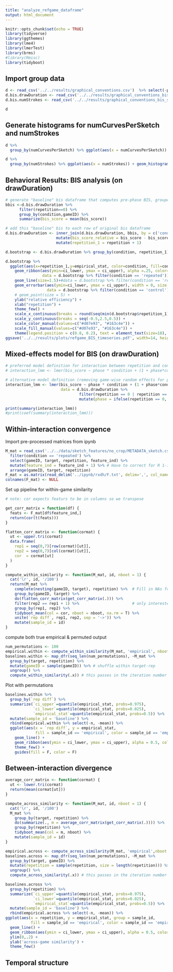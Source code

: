 ```yaml
---
title: "analyze_refgame_dataframe"
output: html_document
---
```


```r
knitr::opts_chunk$set(echo = TRUE)
library(tidyverse)
library(ggthemes)
library(lme4)
library(lmerTest)
library(brms)
#library(Rmisc)
library(tidyboot)
```

## Import group data

```r
d <- read_csv('../../results/graphical_conventions.csv')  %>% select(-png)
d.bis.drawDuration <- read_csv('../../results/graphical_conventions_bis_score_drawDuration.csv')  %>% select(-X1)
d.bis.numStrokes <- read_csv('../../results/graphical_conventions_bis_score_numStrokes.csv') %>% select(-X1)
```

```r
d
```

## Generate histograms for numCurvesPerSketch and numStrokes 

```r
d %>% 
  group_by(numCurvesPerSketch) %>% ggplot(aes(x = numCurvesPerSketch)) + geom_histogram()
```

```r
d %>% 
  group_by(numStrokes) %>% ggplot(aes(x = numStrokes)) + geom_histogram()
```

## Behavioral Results: BIS analysis (on drawDuration)

```r
# generate "baseline" bis dataframe that computes pre-phase BIS, grouped by condition and gameID
bbis <-d.bis.drawDuration %>%
      filter(repetition==0) %>%
      group_by(condition,gameID) %>%
      summarize(bis_score = mean(bis_score))

# add this "baseline" bis to each row of original bis dataframe
d.bis.drawDuration <- inner_join(d.bis.drawDuration, bbis, by = c('condition','gameID'), suffix = c("","_baseline")) %>%
                      mutate(bis_score_relative = bis_score - bis_score_baseline) %>%
                      mutate(repetition_1 = repetition + 1)
```

```r
d.bootstrap <- d.bis.drawDuration %>% group_by(condition, repetition_1) %>% tidyboot_mean(column=bis_score_relative)

d.bootstrap %>%
  ggplot(aes(x=repetition_1,y=empirical_stat, color=condition, fill=condition)) + 
    geom_ribbon(aes(ymin=ci_lower, ymax = ci_upper), alpha =.25, color=NA,
                data = d.bootstrap %>% filter(condition == 'repeated')) + # position = dodge, 
    geom_line(size=1.5)+#data = d.bootstrap %>% filter(condition == 'repeated')) + 
    geom_errorbar(aes(ymin=ci_lower, ymax = ci_upper), width = 0, size = 1.5,
                  data = d.bootstrap %>% filter(condition == 'control')) + 
    # geom_point(size = 5) + 
    ylab("relative efficiency") +
    xlab("repetition") +
    theme_few() +
    scale_x_continuous(breaks = round(seq(min(d.bootstrap$repetition_1), max(d.bootstrap$repetition_1), by =1),1)) + 
    scale_y_continuous(breaks = seq(-0.5,2.5,0.5)) +
    scale_color_manual(values=c("#d07e93", "#163c4e")) + 
    scale_fill_manual(values=c("#d07e93", "#163c4e")) + 
    theme(legend.position = c(0.8, 0.2), text = element_text(size=18), element_line(size=1), element_rect(size=2, color="#00000"))
ggsave('../../results/plots/refgame_BIS_timeseries.pdf', width=14, height = 10, units='cm')

```

## Mixed-effects model for BIS (on drawDuration)

```r
# preferred model definition for interaction between repetition and condition for bis -- has right syntax but doesn't converge
# interaction_lmm <- lmer(bis_score ~ phase * condition + (1 + phase*condition | target) + (1 + phase*condition | gameID)

# alternative model definition (removing game-wise random effects for phase*condition interaction)
interaction_lmm <- lmer(bis_score ~ phase * condition + (1 + phase*condition | target), 
                        data = d.bis.drawDuration %>%
                                filter(repetition == 0 | repetition == 7) %>% 
                                mutate(phase = ifelse(repetition == 0, 'pre', 'post'))) 

print(summary(interaction_lmm))
#print(coef(summary(interaction_lmm)))
```

## Within-interaction convergence

Import pre-processed matrices from ipynb

```r
M_mat = read_csv('../../data/sketch_features/no_crop/METADATA_sketch.csv') %>%
  filter(condition == 'repeated') %>%
  select(gameID, target, repetition, feature_ind) %>%
  mutate(feature_ind = feature_ind + 1) %>% # Have to correct for R 1-indexing...
  arrange(gameID, target, repetition) 
F_mat = as.matrix(read_delim('../ipynb/rxdh/F.txt', delim=',', col_names=F))
colnames(F_mat) <- NULL
```

Set up pipeline for within-game similarity

```r
# note: cor expects featurs to be in columns so we transpose

get_corr_matrix = function(df) {
  feats <- F_mat[df$feature_ind,]
  return(cor(t(feats)))
}

flatten_corr_matrix <- function(cormat) {
  ut <- upper.tri(cormat)
  data.frame(
    rep1 = seq(0,7)[row(cormat)[ut]],
    rep2 = seq(0,7)[col(cormat)[ut]],
    cor  = cormat[ut]
  )
}

compute_within_similarity <- function(M_mat, id, nboot = 1) {
  cat('\r', id, '/100')
  return(M_mat %>%
    complete(nesting(gameID, target), repetition) %>%  # Fill in NAs for missing repetitions
    group_by(gameID, target) %>%
    do(flatten_corr_matrix(get_corr_matrix(.))) %>%
    filter(rep2 == rep1 + 1) %>%                       # only interested in successive reps
    group_by(rep1, rep2) %>%
    tidyboot_mean(col = cor, nboot = nboot, na.rm = T) %>%
    unite(`rep diff`, rep1, rep2, sep = '->')) %>%
    mutate(sample_id = id)
}
```

compute both true empirical & permuted output

```r
num_permutations <- 100
empirical.within <- compute_within_similarity(M_mat, 'empirical', nboot = 100)
baselines.within <- map_dfr(seq_len(num_permutations), ~M_mat %>%
  group_by(target, repetition) %>%
  mutate(gameID = sample(gameID)) %>% # shuffle within target-rep 
  ungroup() %>%
  compute_within_similarity(.x)) # this passes in the iteration number
```

Plot with permutations

```r
baselines.within %>% 
  group_by(`rep diff`) %>% 
  summarize(`ci_upper`=quantile(empirical_stat, probs=0.975),
            `ci_lower`=quantile(empirical_stat, probs=0.025),
            `empirical_stat`=quantile(empirical_stat, probs=0.5)) %>%
  mutate(sample_id = 'baseline') %>%
  rbind(empirical.within %>% select(-n, -mean)) %>%
  ggplot(aes(x = `rep diff`, y = empirical_stat, 
             fill = sample_id == 'empirical', color = sample_id == 'empirical', group = sample_id)) +
    geom_line() +
    geom_ribbon(aes(ymin = ci_lower, ymax = ci_upper), alpha = 0.5, color = NA ) + #data = empirical, 
    theme_few() +
    guides(fill = F, color = F)
```

## Between-interaction divergence 

```r
average_corr_matrix <- function(cormat) {
  ut <- lower.tri(cormat)
  return(mean(cormat[ut]))
}

compute_across_similarity <- function(M_mat, id, nboot = 1) {
  cat('\r', id, '/100')
  M_mat %>%
    group_by(target, repetition) %>%
    do(summarize(., m = average_corr_matrix(get_corr_matrix(.)))) %>%
    group_by(repetition) %>%
    tidyboot_mean(col = m, nboot) %>%
    mutate(sample_id = id)
}

empirical.across <- compute_across_similarity(M_mat, 'empirical',nboot = 100)
baselines.across <- map_dfr(seq_len(num_permutations), ~M_mat %>%
  group_by(target, gameID) %>%
  mutate(repetition = sample(repetition, size = length(repetition))) %>% # shuffle within repetition 
  ungroup() %>%
  compute_across_similarity(.x)) # this passes in the iteration number

baselines.across %>% 
  group_by(repetition) %>% 
  summarize(`ci_upper`=quantile(empirical_stat, probs=0.975),
            `ci_lower`=quantile(empirical_stat, probs=0.025),
            `empirical_stat`=quantile(empirical_stat, probs=0.5)) %>%
  mutate(sample_id = 'baseline') %>%
  rbind(empirical.across %>% select(-n, -mean)) %>%
ggplot(aes(x = repetition, y = empirical_stat, group = sample_id,
           fill = sample_id == 'empirical', color = sample_id == 'empirical')) +
  geom_line() +
  geom_ribbon(aes(ymin = ci_lower, ymax = ci_upper), alpha = 0.5, color = NA ) + #data = empirical, 
  ylim(0,.2) +
  ylab('across-game similarity') +
  theme_few()

```

## Temporal structure 

```r


```
